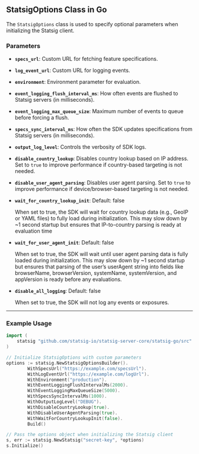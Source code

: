 ## StatsigOptions Class in Go

The `StatsigOptions` class is used to specify optional parameters when initializing the Statsig client.

### Parameters

- **`specs_url`**: 
  Custom URL for fetching feature specifications.

- **`log_event_url`**:
  Custom URL for logging events.

- **`environment`**: 
  Environment parameter for evaluation.

- **`event_logging_flush_interval_ms`**: 
  How often events are flushed to Statsig servers (in milliseconds).

- **`event_logging_max_queue_size`**:
  Maximum number of events to queue before forcing a flush.

- **`specs_sync_interval_ms`**:
  How often the SDK updates specifications from Statsig servers (in milliseconds).

- **`output_log_level`**: 
  Controls the verbosity of SDK logs.

- **`disable_country_lookup`**: 
  Disables country lookup based on IP address. Set to `true` to improve performance if country-based targeting is not needed.

- **`disable_user_agent_parsing`**: 
  Disables user agent parsing. Set to `true` to improve performance if device/browser-based targeting is not needed.

- **`wait_for_country_lookup_init`**: 
  Default: false

  When set to true, the SDK will wait for country lookup data (e.g., GeoIP or YAML files) to fully load during initialization. This may slow down by ~1 second startup but ensures that IP-to-country parsing is ready at evaluation time

- **`wait_for_user_agent_init`**: 
  Default: false

  When set to true, the SDK will wait until user agent parsing data is fully loaded during initialization. This may slow down by ~1 second startup but ensures that parsing of the user’s userAgent string into fields like browserName, browserVersion, systemName, systemVersion, and appVersion is ready before any evaluations.

- **`disable_all_logging`**: 
  Default: false

  When set to true, the SDK will not log any events or exposures.


---

### Example Usage

```go
import (
    statsig "github.com/statsig-io/statsig-server-core/statsig-go/src"
)

// Initialize StatsigOptions with custom parameters
options := statsig.NewStatsigOptionsBuilder().
		WithSpecsUrl("https://example.com/specsUrl").
		WithLogEventUrl("https://example.com/logUrl").
		WithEnvironment("production").
		WithEventLoggingFlushIntervalMs(2000).
		WithEventLoggingMaxQueueSize(5000).
		WithSpecsSyncIntervalMs(1000).
		WithOutputLogLevel("DEBUG").
		WithDisableCountryLookup(true).
		WithDisableUserAgentParsing(true).
		WithWaitForCountryLookupInit(false).
		Build()

// Pass the options object when initializing the Statsig client
s, err := statsig.NewStatsig("secret-key", *options)
s.Initialize()
```
